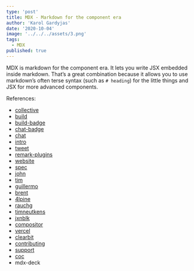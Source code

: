 ```yaml
---
type: 'post'
title: MDX - Markdown for the component era
author: 'Karol Gardyjas'
date: '2020-10-04'
image: '../../../assets/3.png'
tags:
  - MDX
published: true
---
```


MDX is markdown for the component era.
It lets you write JSX embedded inside markdown.
That’s a great combination because it allows you to use markdown’s often terse
syntax (such as `# heading`) for the little things and JSX for more advanced
components.

References:

- [collective](https://opencollective.com/unified)
- [build](https://github.com/mdx-js/mdx/actions?query=workflow%3A%22CI%22)
- [build-badge](https://github.com/mdx-js/mdx/workflows/CI/badge.svg)
- [chat-badge](https://img.shields.io/badge/chat-discussions-success.svg)
- [chat](https://github.com/mdx-js/mdx/discussions)
- [intro](https://www.youtube.com/watch?v=d2sQiI5NFAM&list=PLV5CVI1eNcJgCrPH_e6d57KRUTiDZgs0u)
- [tweet](https://twitter.com/chrisbiscardi/status/1022304288326864896)
- [remark-plugins](https://github.com/remarkjs/remark/blob/master/doc/plugins.md)
- [website](https://mdxjs.com)
- [spec](https://github.com/mdx-js/specification#related)
- [john](https://johno.com)
- [tim](https://github.com/timneutkens)
- [guillermo](https://rauchg.com)
- [brent](https://jxnblk.com)
- [4lpine](https://twitter.com/4lpine)
- [rauchg](https://twitter.com/rauchg)
- [timneutkens](https://twitter.com/timneutkens)
- [jxnblk](https://twitter.com/jxnblk)
- [compositor](https://compositor.io)
- [vercel](https://vercel.com)
- [clearbit](https://clearbit.com)
- [contributing](https://mdxjs.com/contributing)
- [support](https://mdxjs.com/support)
- [coc](https://github.com/mdx-js/.github/blob/master/code-of-conduct.md)
- [mdx-deck](https://github.com/jxnblk/mdx-deck)
